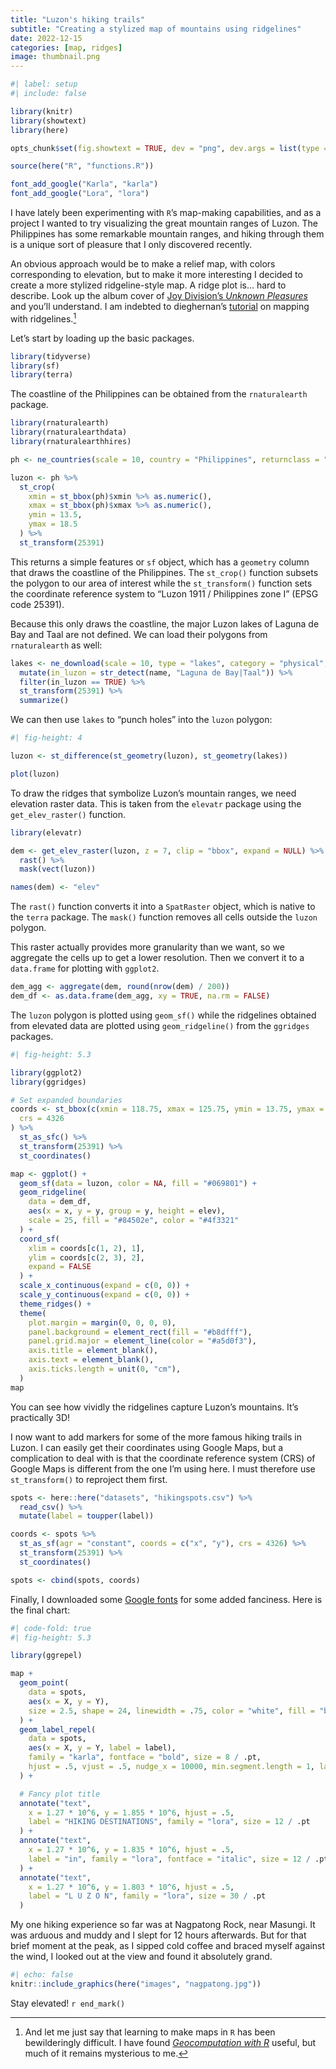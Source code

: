 ```yaml
---
title: "Luzon's hiking trails"
subtitle: "Creating a stylized map of mountains using ridgelines"
date: 2022-12-15
categories: [map, ridges]
image: thumbnail.png
---
```


```r
#| label: setup
#| include: false

library(knitr)
library(showtext)
library(here)

opts_chunk$set(fig.showtext = TRUE, dev = "png", dev.args = list(type = "cairo-png"))

source(here("R", "functions.R"))

font_add_google("Karla", "karla")
font_add_google("Lora", "lora")
```

I have lately been experimenting with `R`'s map-making capabilities, and as a project I wanted to try visualizing the great mountain ranges of Luzon. The Philippines has some remarkable mountain ranges, and hiking through them is a unique sort of pleasure that I only discovered recently.

An obvious approach would be to make a relief map, with colors corresponding to elevation, but to make it more interesting I decided to create a more stylized ridgeline-style map. A ridge plot is... hard to describe. Look up the album cover of [Joy Division's *Unknown Pleasures*](https://en.wikipedia.org/wiki/Unknown_Pleasures) and you'll understand. I am indebted to dieghernan's [tutorial](https://dieghernan.github.io/202205_Unknown-pleasures-R/) on mapping with ridgelines.[^1]

[^1]: And let me just say that learning to make maps in `R` has been bewilderingly difficult. I have found [*Geocomputation with R*](https://geocompr.robinlovelace.net/) useful, but much of it remains mysterious to me.

Let's start by loading up the basic packages.

```r
library(tidyverse)
library(sf)
library(terra)
```

The coastline of the Philippines can be obtained from the `rnaturalearth` package.

```r
library(rnaturalearth)
library(rnaturalearthdata)
library(rnaturalearthhires)

ph <- ne_countries(scale = 10, country = "Philippines", returnclass = "sf")

luzon <- ph %>%
  st_crop(
    xmin = st_bbox(ph)$xmin %>% as.numeric(),
    xmax = st_bbox(ph)$xmax %>% as.numeric(),
    ymin = 13.5,
    ymax = 18.5
  ) %>%
  st_transform(25391)
```

This returns a simple features or `sf` object, which has a `geometry` column that draws the coastline of the Philippines. The `st_crop()` function subsets the polygon to our area of interest while the `st_transform()` function sets the coordinate reference system to "Luzon 1911 / Philippines zone I" (EPSG code 25391).

Because this only draws the coastline, the major Luzon lakes of Laguna de Bay and Taal are not defined. We can load their polygons from `rnaturalearth` as well:

```r
lakes <- ne_download(scale = 10, type = "lakes", category = "physical", returnclass = "sf") %>%
  mutate(in_luzon = str_detect(name, "Laguna de Bay|Taal")) %>%
  filter(in_luzon == TRUE) %>%
  st_transform(25391) %>%
  summarize()
```

We can then use `lakes` to "punch holes" into the `luzon` polygon:

```r
#| fig-height: 4

luzon <- st_difference(st_geometry(luzon), st_geometry(lakes))

plot(luzon)
```

To draw the ridges that symbolize Luzon's mountain ranges, we need elevation raster data. This is taken from the `elevatr` package using the `get_elev_raster()` function.

```r
library(elevatr)

dem <- get_elev_raster(luzon, z = 7, clip = "bbox", expand = NULL) %>%
  rast() %>%
  mask(vect(luzon))

names(dem) <- "elev"
```

The `rast()` function converts it into a `SpatRaster` object, which is native to the `terra` package. The `mask()` function removes all cells outside the `luzon` polygon.

This raster actually provides more granularity than we want, so we aggregate the cells up to get a lower resolution. Then we convert it to a `data.frame` for plotting with `ggplot2`.

```r
dem_agg <- aggregate(dem, round(nrow(dem) / 200))
dem_df <- as.data.frame(dem_agg, xy = TRUE, na.rm = FALSE)
```

The `luzon` polygon is plotted using `geom_sf()` while the ridgelines obtained from elevated data are plotted using `geom_ridgeline()` from the `ggridges` packages.

```r
#| fig-height: 5.3

library(ggplot2)
library(ggridges)

# Set expanded boundaries
coords <- st_bbox(c(xmin = 118.75, xmax = 125.75, ymin = 13.75, ymax = 18.25),
  crs = 4326
) %>%
  st_as_sfc() %>%
  st_transform(25391) %>%
  st_coordinates()

map <- ggplot() +
  geom_sf(data = luzon, color = NA, fill = "#069801") +
  geom_ridgeline(
    data = dem_df,
    aes(x = x, y = y, group = y, height = elev),
    scale = 25, fill = "#84502e", color = "#4f3321"
  ) +
  coord_sf(
    xlim = coords[c(1, 2), 1],
    ylim = coords[c(2, 3), 2],
    expand = FALSE
  ) +
  scale_x_continuous(expand = c(0, 0)) +
  scale_y_continuous(expand = c(0, 0)) +
  theme_ridges() +
  theme(
    plot.margin = margin(0, 0, 0, 0),
    panel.background = element_rect(fill = "#b8dfff"),
    panel.grid.major = element_line(color = "#a5d0f3"),
    axis.title = element_blank(),
    axis.text = element_blank(),
    axis.ticks.length = unit(0, "cm"),
  )
map
```

You can see how vividly the ridgelines capture Luzon's mountains. It's practically 3D!

I now want to add markers for some of the more famous hiking trails in Luzon. I can easily get their coordinates using Google Maps, but a complication to deal with is that the coordinate reference system (CRS) of Google Maps is different from the one I'm using here. I must therefore use `st_transform()` to reproject them first.

```r
spots <- here::here("datasets", "hikingspots.csv") %>% 
  read_csv() %>%
  mutate(label = toupper(label))

coords <- spots %>%
  st_as_sf(agr = "constant", coords = c("x", "y"), crs = 4326) %>%
  st_transform(25391) %>%
  st_coordinates()

spots <- cbind(spots, coords)
```

Finally, I downloaded some [Google fonts](https://fonts.google.com/) for some added fanciness. Here is the final chart:

```r
#| code-fold: true
#| fig-height: 5.3

library(ggrepel)

map +
  geom_point(
    data = spots,
    aes(x = X, y = Y),
    size = 2.5, shape = 24, linewidth = .75, color = "white", fill = "black"
  ) +
  geom_label_repel(
    data = spots,
    aes(x = X, y = Y, label = label),
    family = "karla", fontface = "bold", size = 8 / .pt,
    hjust = .5, vjust = .5, nudge_x = 10000, min.segment.length = 1, label.r = unit(0, "lines"), label.size = NA, label.padding = unit(.2, "lines"), alpha = .6
  ) +

  # Fancy plot title
  annotate("text",
    x = 1.27 * 10^6, y = 1.855 * 10^6, hjust = .5,
    label = "HIKING DESTINATIONS", family = "lora", size = 12 / .pt
  ) +
  annotate("text",
    x = 1.27 * 10^6, y = 1.835 * 10^6, hjust = .5,
    label = "in", family = "lora", fontface = "italic", size = 12 / .pt
  ) +
  annotate("text",
    x = 1.27 * 10^6, y = 1.803 * 10^6, hjust = .5,
    label = "L U Z O N", family = "lora", size = 30 / .pt
  )
```

My one hiking experience so far was at Nagpatong Rock, near Masungi. It was arduous and muddy and I slept for 12 hours afterwards. But for that brief moment at the peak, as I sipped cold coffee and braced myself against the wind, I looked out at the view and found it absolutely grand.

```r
#| echo: false
knitr::include_graphics(here("images", "nagpatong.jpg"))
```

Stay elevated! `r end_mark()`
